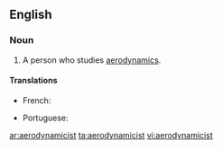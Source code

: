 ==English==

===Noun===
{{en-noun}}

# A person who studies [[aerodynamics]].

====Translations====
{{trans-top|person who studies aerodynamics}}
* French: {{t+|fr|aérodynamicien|m}}
{{trans-mid}}
* Portuguese: {{t|pt|aerodinamicista|m-f}}
{{trans-bottom}}

[[ar:aerodynamicist]]
[[ta:aerodynamicist]]
[[vi:aerodynamicist]]